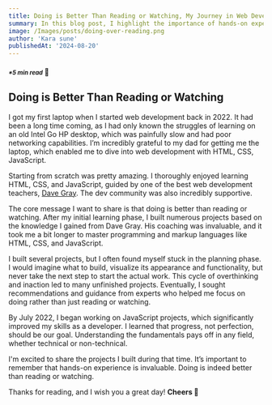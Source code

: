 ```yaml
---
title: Doing is Better Than Reading or Watching, My Journey in Web Development
summary: In this blog post, I highlight the importance of hands-on experience in web development, sharing how building projects and practical application accelerated my learning and career growth.
image: /Images/posts/doing-over-reading.png 
author: 'Kara sune'
publishedAt: '2024-08-20'
---
```

#### <i><small>*5 min read</small></i> 📖



## Doing is Better Than Reading or Watching

I got my first laptop when I started web development back in 2022. It had been a long time coming, as I had only known the struggles of learning on an old Intel Go HP desktop, which was painfully slow and had poor networking capabilities. I’m incredibly grateful to my dad for getting me the laptop, which enabled me to dive into web development with HTML, CSS, JavaScript.

Starting from scratch was pretty amazing. I thoroughly enjoyed learning HTML, CSS, and JavaScript, guided by one of the best web development teachers, [Dave Gray](https://courses.davegray.codes). The dev community was also incredibly supportive.

The core message I want to share is that doing is better than reading or watching. After my initial learning phase, I built numerous projects based on the knowledge I gained from Dave Gray. His coaching was invaluable, and it took me a bit longer to master programming and markup languages like HTML, CSS, and JavaScript.

I built several projects, but I often found myself stuck in the planning phase. I would imagine what to build, visualize its appearance and functionality, but never take the next step to start the actual work. This cycle of overthinking and inaction led to many unfinished projects. Eventually, I sought recommendations and guidance from experts who helped me focus on doing rather than just reading or watching.

By July 2022, I began working on JavaScript projects, which significantly improved my skills as a developer. I learned that progress, not perfection, should be our goal. Understanding the fundamentals pays off in any field, whether technical or non-technical.

I'm excited to share the projects I built during that time. It’s important to remember that hands-on experience is invaluable. Doing is indeed better than reading or watching.

Thanks for reading, and I wish you a great day! <b>Cheers 🥂</b>

